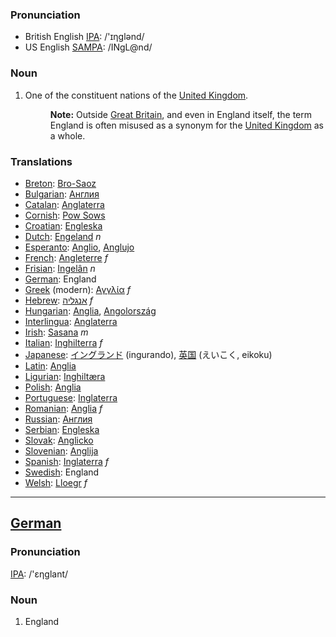 ===Pronunciation===
*British English [[w:IPA|IPA]]: /'ɪηglənd/ 
*US English [[w:SAMPA|SAMPA]]: /INgL@nd/
===Noun===
#One of the constituent nations of the [[United Kingdom]]. 
#:'''Note:''' Outside [[Great Britain]], and even in England itself, the term England is often misused as a synonym for the [[United Kingdom]] as a whole.

===Translations===
*[[Breton]]: [[Bro-Saoz]]
*[[Bulgarian]]: [[Англия]]
*[[Catalan]]: [[Anglaterra]]
*[[Cornish]]: [[Pow Sows]]
*[[Croatian]]: [[Engleska]]
*[[Dutch]]: [[Engeland]] ''n''
*[[Esperanto]]: [[Anglio]], [[Anglujo]]
*[[French]]: [[Angleterre]] ''f''
*[[Frisian]]: [[Ingelân]] ''n''
*[[German]]: England
*[[Greek]] (modern): [[Αγγλία]] ''f''
*[[Hebrew]]: [[אנגליה]] ''f''
*[[Hungarian]]: [[Anglia]], [[Angolország]]
*[[Interlingua]]: [[Anglaterra]]
*[[Irish]]: [[Sasana]] ''m''
*[[Italian]]: [[Inghilterra]] ''f''
*[[Japanese]]: [[イングランド]] (ingurando), [[英国]] (えいこく, eikoku)
*[[Latin]]: [[Anglia]]
*[[Ligurian]]: [[Inghiltæra]]
*[[Polish]]: [[Anglia]]
*[[Portuguese]]: [[Inglaterra]]
*[[Romanian]]: [[Anglia]] ''f''
*[[Russian]]: [[Англия]]
*[[Serbian]]: [[Engleska]]
*[[Slovak]]: [[Anglicko]]
*[[Slovenian]]: [[Anglija]]
*[[Spanish]]: [[Inglaterra]] ''f''
*[[Swedish]]: England
*[[Welsh]]: [[Lloegr]] ''f''
----

==[[German]]==
===Pronunciation===
[[w:IPA|IPA]]: /'ɛηglant/

===Noun===
#England